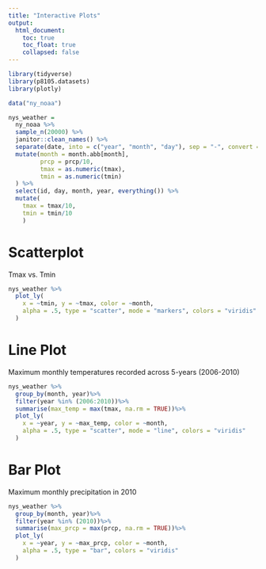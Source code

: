 ```yaml
---
title: "Interactive Plots"
output: 
  html_document:
    toc: true
    toc_float: true
    collapsed: false
---
```


```r
library(tidyverse)
library(p8105.datasets)
library(plotly)
```

```r
data("ny_noaa")

nys_weather = 
  ny_noaa %>%
  sample_n(20000) %>% 
  janitor::clean_names() %>%
  separate(date, into = c("year", "month", "day"), sep = "-", convert = TRUE)%>%
  mutate(month = month.abb[month], 
         prcp = prcp/10, 
         tmax = as.numeric(tmax),
         tmin = as.numeric(tmin)
  ) %>% 
  select(id, day, month, year, everything()) %>% 
  mutate(
    tmax = tmax/10,
    tmin = tmin/10
    )
```

# Scatterplot 

Tmax vs. Tmin 

```r
nys_weather %>% 
  plot_ly(
    x = ~tmin, y = ~tmax, color = ~month,
    alpha = .5, type = "scatter", mode = "markers", colors = "viridis"
  )
```

# Line Plot

Maximum monthly temperatures recorded across 5-years (2006-2010)

```r
nys_weather %>% 
  group_by(month, year)%>%
  filter(year %in% (2006:2010))%>%
  summarise(max_temp = max(tmax, na.rm = TRUE))%>%
  plot_ly(
    x = ~year, y = ~max_temp, color = ~month,
    alpha = .5, type = "scatter", mode = "line", colors = "viridis"
  )
```

# Bar Plot

Maximum monthly precipitation in 2010

```r
nys_weather %>% 
  group_by(month, year)%>%
  filter(year %in% (2010))%>%
  summarise(max_prcp = max(prcp, na.rm = TRUE))%>%
  plot_ly(
    x = ~year, y = ~max_prcp, color = ~month, 
    alpha = .5, type = "bar", colors = "viridis"
  )
```


